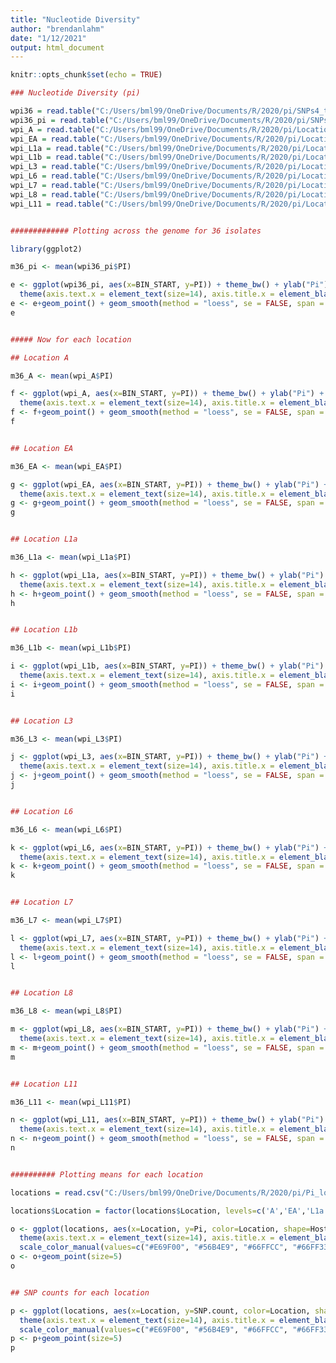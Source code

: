 ```yaml
---
title: "Nucleotide Diversity"
author: "brendanlahm"
date: "1/12/2021"
output: html_document
---
```


```r
knitr::opts_chunk$set(echo = TRUE)
```

```r

### Nucleotide Diversity (pi)

wpi36 = read.table("C:/Users/bml99/OneDrive/Documents/R/2020/pi/SNPs4_thinned.windowed.pi", header =T)
wpi36_pi = read.table("C:/Users/bml99/OneDrive/Documents/R/2020/pi/SNPs4_pi.windowed.pi", header =T)
wpi_A = read.table("C:/Users/bml99/OneDrive/Documents/R/2020/pi/Location_A.windowed.pi", header =T)
wpi_EA = read.table("C:/Users/bml99/OneDrive/Documents/R/2020/pi/Location_EA.windowed.pi", header =T)
wpi_L1a = read.table("C:/Users/bml99/OneDrive/Documents/R/2020/pi/Location_L1a.windowed.pi", header =T)
wpi_L1b = read.table("C:/Users/bml99/OneDrive/Documents/R/2020/pi/Location_L1b.windowed.pi", header =T)
wpi_L3 = read.table("C:/Users/bml99/OneDrive/Documents/R/2020/pi/Location_L3.windowed.pi", header =T)
wpi_L6 = read.table("C:/Users/bml99/OneDrive/Documents/R/2020/pi/Location_L6.windowed.pi", header =T)
wpi_L7 = read.table("C:/Users/bml99/OneDrive/Documents/R/2020/pi/Location_L7.windowed.pi", header =T)
wpi_L8 = read.table("C:/Users/bml99/OneDrive/Documents/R/2020/pi/Location_L8.windowed.pi", header =T)
wpi_L11 = read.table("C:/Users/bml99/OneDrive/Documents/R/2020/pi/Location_L11.windowed.pi", header =T)


############# Plotting across the genome for 36 isolates

library(ggplot2)

m36_pi <- mean(wpi36_pi$PI)

e <- ggplot(wpi36_pi, aes(x=BIN_START, y=PI)) + theme_bw() + ylab("Pi") + xlab("Position") + 
  theme(axis.text.x = element_text(size=14), axis.title.x = element_blank(), axis.text.y = element_text(size=14), axis.title.y = element_blank())
e <- e+geom_point() + geom_smooth(method = "loess", se = FALSE, span = 1/10)
e


##### Now for each location

## Location A

m36_A <- mean(wpi_A$PI)

f <- ggplot(wpi_A, aes(x=BIN_START, y=PI)) + theme_bw() + ylab("Pi") + xlab("Position") + 
  theme(axis.text.x = element_text(size=14), axis.title.x = element_blank(), axis.text.y = element_text(size=14), axis.title.y = element_blank())
f <- f+geom_point() + geom_smooth(method = "loess", se = FALSE, span = 1/10)
f


## Location EA

m36_EA <- mean(wpi_EA$PI)

g <- ggplot(wpi_EA, aes(x=BIN_START, y=PI)) + theme_bw() + ylab("Pi") + xlab("Position") + 
  theme(axis.text.x = element_text(size=14), axis.title.x = element_blank(), axis.text.y = element_text(size=14), axis.title.y = element_blank())
g <- g+geom_point() + geom_smooth(method = "loess", se = FALSE, span = 1/10)
g


## Location L1a

m36_L1a <- mean(wpi_L1a$PI)

h <- ggplot(wpi_L1a, aes(x=BIN_START, y=PI)) + theme_bw() + ylab("Pi") + xlab("Position") + 
  theme(axis.text.x = element_text(size=14), axis.title.x = element_blank(), axis.text.y = element_text(size=14), axis.title.y = element_blank())
h <- h+geom_point() + geom_smooth(method = "loess", se = FALSE, span = 1/10)
h


## Location L1b

m36_L1b <- mean(wpi_L1b$PI)

i <- ggplot(wpi_L1b, aes(x=BIN_START, y=PI)) + theme_bw() + ylab("Pi") + xlab("Position") + 
  theme(axis.text.x = element_text(size=14), axis.title.x = element_blank(), axis.text.y = element_text(size=14), axis.title.y = element_blank())
i <- i+geom_point() + geom_smooth(method = "loess", se = FALSE, span = 1/10)
i


## Location L3

m36_L3 <- mean(wpi_L3$PI)

j <- ggplot(wpi_L3, aes(x=BIN_START, y=PI)) + theme_bw() + ylab("Pi") + xlab("Position") + 
  theme(axis.text.x = element_text(size=14), axis.title.x = element_blank(), axis.text.y = element_text(size=14), axis.title.y = element_blank())
j <- j+geom_point() + geom_smooth(method = "loess", se = FALSE, span = 1/10)
j


## Location L6

m36_L6 <- mean(wpi_L6$PI)

k <- ggplot(wpi_L6, aes(x=BIN_START, y=PI)) + theme_bw() + ylab("Pi") + xlab("Position") + 
  theme(axis.text.x = element_text(size=14), axis.title.x = element_blank(), axis.text.y = element_text(size=14), axis.title.y = element_blank())
k <- k+geom_point() + geom_smooth(method = "loess", se = FALSE, span = 1/10)
k


## Location L7

m36_L7 <- mean(wpi_L7$PI)

l <- ggplot(wpi_L7, aes(x=BIN_START, y=PI)) + theme_bw() + ylab("Pi") + xlab("Position") + 
  theme(axis.text.x = element_text(size=14), axis.title.x = element_blank(), axis.text.y = element_text(size=14), axis.title.y = element_blank())
l <- l+geom_point() + geom_smooth(method = "loess", se = FALSE, span = 1/10)
l


## Location L8

m36_L8 <- mean(wpi_L8$PI)

m <- ggplot(wpi_L8, aes(x=BIN_START, y=PI)) + theme_bw() + ylab("Pi") + xlab("Position") + 
  theme(axis.text.x = element_text(size=14), axis.title.x = element_blank(), axis.text.y = element_text(size=14), axis.title.y = element_blank())
m <- m+geom_point() + geom_smooth(method = "loess", se = FALSE, span = 1/10)
m


## Location L11

m36_L11 <- mean(wpi_L11$PI)

n <- ggplot(wpi_L11, aes(x=BIN_START, y=PI)) + theme_bw() + ylab("Pi") + xlab("Position") + 
  theme(axis.text.x = element_text(size=14), axis.title.x = element_blank(), axis.text.y = element_text(size=14), axis.title.y = element_blank())
n <- n+geom_point() + geom_smooth(method = "loess", se = FALSE, span = 1/10)
n


########## Plotting means for each location

locations = read.csv("C:/Users/bml99/OneDrive/Documents/R/2020/pi/Pi_locations.csv", header = T, sep = ",", na.strings = "")

locations$Location = factor(locations$Location, levels=c('A','EA','L1a','L1b','L3', 'L6','L7','L8','L11'))

o <- ggplot(locations, aes(x=Location, y=Pi, color=Location, shape=Host)) + theme_bw() + ylab("Pi") + xlab("Location") + 
  theme(axis.text.x = element_text(size=14), axis.title.x = element_blank(), axis.text.y = element_text(size=14), axis.title.y = element_blank()) +
  scale_color_manual(values=c("#E69F00", "#56B4E9", "#66FFCC", "#66FF33", "#66CC00", "#009900", "#FF6666", "#CC00FF", "#CC0033"))
o <- o+geom_point(size=5)
o


## SNP counts for each location

p <- ggplot(locations, aes(x=Location, y=SNP.count, color=Location, shape=Host)) + theme_bw() + ylab("SNP count") + xlab("Location") + 
  theme(axis.text.x = element_text(size=14), axis.title.x = element_blank(), axis.text.y = element_text(size=14), axis.title.y = element_blank()) +
  scale_color_manual(values=c("#E69F00", "#56B4E9", "#66FFCC", "#66FF33", "#66CC00", "#009900", "#FF6666", "#CC00FF", "#CC0033"))
p <- p+geom_point(size=5)
p


```

